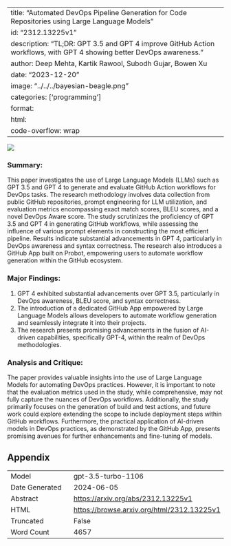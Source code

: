 
---
title: "Automated DevOps Pipeline Generation for Code Repositories using Large Language Models"
id: "2312.13225v1"
description: "TL;DR: GPT 3.5 and GPT 4 improve GitHub Action workflows, with GPT 4 showing better DevOps awareness."
author: Deep Mehta, Kartik Rawool, Subodh Gujar, Bowen Xu
date: "2023-12-20"
image: "../../../bayesian-beagle.png"
categories: ['programming']
format:
  html:
    code-overflow: wrap
---

![](../../../bayesian-beagle.png)

### **Summary:**
This paper investigates the use of Large Language Models (LLMs) such as GPT 3.5 and GPT 4 to generate and evaluate GitHub Action workflows for DevOps tasks. The research methodology involves data collection from public GitHub repositories, prompt engineering for LLM utilization, and evaluation metrics encompassing exact match scores, BLEU scores, and a novel DevOps Aware score. The study scrutinizes the proficiency of GPT 3.5 and GPT 4 in generating GitHub workflows, while assessing the influence of various prompt elements in constructing the most efficient pipeline. Results indicate substantial advancements in GPT 4, particularly in DevOps awareness and syntax correctness. The research also introduces a GitHub App built on Probot, empowering users to automate workflow generation within the GitHub ecosystem.

### Major Findings:
1. GPT 4 exhibited substantial advancements over GPT 3.5, particularly in DevOps awareness, BLEU score, and syntax correctness.
2. The introduction of a dedicated GitHub App empowered by Large Language Models allows developers to automate workflow generation and seamlessly integrate it into their projects.
3. The research presents promising advancements in the fusion of AI-driven capabilities, specifically GPT-4, within the realm of DevOps methodologies.

### Analysis and Critique:
The paper provides valuable insights into the use of Large Language Models for automating DevOps practices. However, it is important to note that the evaluation metrics used in the study, while comprehensive, may not fully capture the nuances of DevOps workflows. Additionally, the study primarily focuses on the generation of build and test actions, and future work could explore extending the scope to include deployment steps within GitHub workflows. Furthermore, the practical application of AI-driven models in DevOps practices, as demonstrated by the GitHub App, presents promising avenues for further enhancements and fine-tuning of models.

## Appendix

|          |          |
|----------|----------|
| Model     | gpt-3.5-turbo-1106       |
| Date Generated     | 2024-06-05       |
| Abstract | [https://arxiv.org/abs/2312.13225v1](https://arxiv.org/abs/2312.13225v1)        |
| HTML     | [https://browse.arxiv.org/html/2312.13225v1](https://browse.arxiv.org/html/2312.13225v1)       |
| Truncated       | False       |
| Word Count       | 4657       |